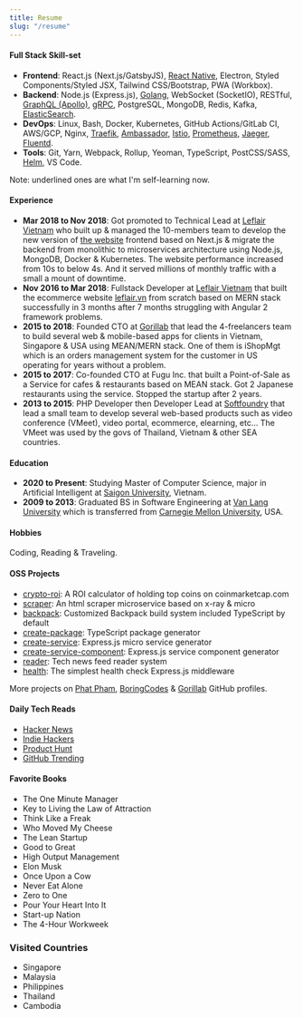 ---
title: Resume
slug: "/resume"
---

#### Full Stack Skill-set

- **Frontend**: React.js (Next.js/GatsbyJS), <u>React Native</u>, Electron, Styled Components/Styled JSX, Tailwind CSS/Bootstrap, PWA (Workbox).
- **Backend**: Node.js (Express.js), <u>Golang</u>, WebSocket (SocketIO), RESTful, <u>GraphQL (Apollo)</u>, <u>gRPC</u>, PostgreSQL, MongoDB, Redis, Kafka, <u>ElasticSearch</u>.
- **DevOps**: Linux, Bash, Docker, Kubernetes, GitHub Actions/GitLab CI, AWS/GCP, Nginx, <u>Traefik</u>, <u>Ambassador</u>, <u>Istio</u>, <u>Prometheus</u>, <u>Jaeger</u>, <u>Fluentd</u>.
- **Tools**: Git, Yarn, Webpack, Rollup, Yeoman, TypeScript, PostCSS/SASS, <u>Helm</u>, VS Code.

Note: underlined ones are what I'm self-learning now.

#### Experience

- **Mar 2018 to Nov 2018**: Got promoted to Technical Lead at [Leflair Vietnam](https://leflair.vn) who built up & managed the 10-members team to develop the new version of [the website](https://leflair.vn) frontend based on Next.js & migrate the backend from monolithic to microservices architecture using Node.js, MongoDB, Docker & Kubernetes. The website performance increased from 10s to below 4s. And it served millions of monthly traffic with a small a mount of downtime.
- **Nov 2016 to Mar 2018**: Fullstack Developer at [Leflair Vietnam](https://leflair.vn) that built the ecommerce website [leflair.vn](https://leflair.vn) from scratch based on MERN stack successfully in 3 months after 7 months struggling with Angular 2 framework problems.
- **2015 to 2018**: Founded CTO at [Gorillab](https://github.com/gorillab) that lead the 4-freelancers team to build several web & mobile-based apps for clients in Vietnam, Singapore & USA using MEAN/MERN stack. One of them is iShopMgt which is an orders management system for the customer in US operating for years without a problem.
- **2015 to 2017**: Co-founded CTO at Fugu Inc. that built a Point-of-Sale as a Service for cafes & restaurants based on MEAN stack. Got 2 Japanese restaurants using the service. Stopped the startup after 2 years.
- **2013 to 2015**: PHP Developer then Developer Lead at [Softfoundry](http://www.softfoundry.com) that lead a small team to develop several web-based products such as video conference (VMeet), video portal, ecommerce, elearning, etc... The VMeet was used by the govs of Thailand, Vietnam & other SEA countries.

#### Education

- **2020 to Present**: Studying Master of Computer Science, major in Artificial Intelligent at [Saigon University](https://sgu.edu.vn), Vietnam.
- **2009 to 2013**: Graduated BS in Software Engineering at [Van Lang University](http://www.vanlanguni.edu.vn/) which is transferred from [Carnegie Mellon University](https://cmu.edu), USA.

#### Hobbies

Coding, Reading & Traveling.

#### OSS Projects

- [crypto-roi](https://github.com/phatpham9/crypto-roi): A ROI calculator of holding top coins on coinmarketcap.com
- [scraper](https://github.com/phatpham9/scraper): An html scraper microservice based on x-ray & micro
- [backpack](https://github.com/boringcodes/backpack): Customized Backpack build system included TypeScript by default
- [create-package](boringcodes/create-package): TypeScript package generator
- [create-service](https://github.com/boringcodes/create-service): Express.js micro service generator
- [create-service-component](https://github.com/boringcodes/create-service-component): Express.js service component generator
- [reader](https://github.com/gorillab/reader): Tech news feed reader system
- [health](https://github.com/gorillab/health): The simplest health check Express.js middleware

More projects on [Phat Pham](https://github.com/phatpham9), [BoringCodes](https://github.com/boringcodes) & [Gorillab](https://github.com/gorillab) GitHub profiles.

#### Daily Tech Reads

- [Hacker News](https://news.ycombinator.com)
- [Indie Hackers](https://news.ycombinator.com)
- [Product Hunt](https://www.producthunt.com)
- [GitHub Trending](https://www.producthunt.com)

#### Favorite Books

- The One Minute Manager
- Key to Living the Law of Attraction
- Think Like a Freak
- Who Moved My Cheese
- The Lean Startup
- Good to Great
- High Output Management
- Elon Musk
- Once Upon a Cow
- Never Eat Alone
- Zero to One
- Pour Your Heart Into It
- Start-up Nation
- The 4-Hour Workweek

### Visited Countries

- Singapore
- Malaysia
- Philippines
- Thailand
- Cambodia
